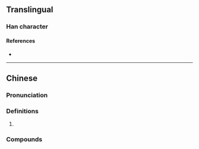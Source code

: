 {{character info/new}}
==Translingual==

===Han character===
{{Han char|rn=9|rad=人|as=05|sn=7|four=21231|canj=OYMY|ids=⿰亻卡}}

====References====
* {{Han ref|kx=0100.021|hdz=10131.080|uh=4F67|ud=20327|bh=CA61|bd=51809}}

----

==Chinese==
{{zh-forms}}

===Pronunciation===
{{zh-pron
|m=kǎ
|c=kaa1,kaa2
|cat=pn
}}

===Definitions===
{{zh-hanzi}}

# {{zh-used2|t}}

===Compounds===
{{zh-der|佧佤|佧佤族|佧喇}}